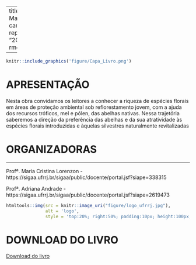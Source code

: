 
---
title: "As abelhas da Mata Atlântica, no caminho do replantar"
date: "2021"
output:
  rmdformats::material
   
---


```{r figBoxCox1, out.width='50%', fig.align='center', echo=FALSE}
knitr::include_graphics('figure/Capa_Livro.png')
```



# APRESENTAÇÃO

Nesta obra convidamos os leitores a conhecer a riqueza de espécies florais em
áreas de proteção ambiental sob reflorestamento jovem, com a ajuda dos
recursos tróficos, mel e pólen, das abelhas nativas. Nessa trajetória saberemos a
direção da preferência das abelhas e da sua atratividade às espécies florais
introduzidas e àquelas silvestres naturalmente revitalizadas


# ORGANIZADORAS

---

Profª. Maria Cristina Lorenzon - https://sigaa.ufrrj.br/sigaa/public/docente/portal.jsf?siape=338315 

Profª. Adriana Andrade - https://sigaa.ufrrj.br/sigaa/public/docente/portal.jsf?siape=2619473


```{r, echo=FALSE}
htmltools::img(src = knitr::image_uri("figure/logo_ufrrj.jpg"), 
               alt = 'logo', 
               style = 'top:20%; right:50%; padding:10px; height:100px;out.width=30%')
```



# DOWNLOAD DO LIVRO

[Download do livro](https://drive.google.com/file/d/1aKqq_7hBjJABNPhayoTPSDT5_ILBMgtY/view?usp=sharing)
